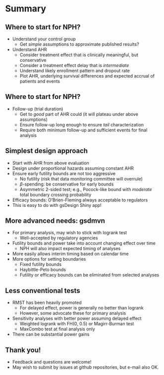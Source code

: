 # Summary

## Where to start for NPH?

- Understand your control group
  - Get *simple* assumptions to approximate published results?
- Understand AHR
  - Consider treatment effect that is clinically meaningful, but conservative
  - Consider a treatment effect delay that is *intermediate*
  - Understand likely enrollment pattern and dropout rate
  - Plot AHR, underlying survival differences and expected accrual of patients and events
  
## Where to start for NPH? 

- Follow-up (trial duration)
  - Get to *good* part of AHR could (it will plateau under above assumptions)
  - Ensure follow-up long enough to ensure *tail* characterization
  - Require both minimum follow-up and sufficient events for final analysis
  
## Simplest design approach

- Start with AHR from above evaluation
- Design under proportional hazards assuming constant AHR
- Ensure early futility bounds are not too aggressive
   - No futility (risk that data monitoring committee will overrule)
   - $\beta$-spending: be conservative for early bounds
   - Asymmetric 2-sided test; e.g., Pocock-like bound with *moderate* total boundary crossing probability
- Efficacy bounds: O'Brien-Fleming always acceptable to regulators
- This is easy to do with gsDesign Shiny app!

## More advanced needs: **gsdmvn**

- For primary analysis, may wish to stick with logrank test
  - Well-accepted by regulatory agencies
- Futility bounds and power take into account changing effect over time
  - NPH will also impact expected timing of analyses
- More easily allows interim timing based on calendar time
- More options for setting boundaries
  - Fixed futility bounds
  - Haybittle-Peto bounds
  - Futility or efficacy bounds can be eliminated from selected analyses


## Less conventional tests

- RMST has been heavily promoted
  - For delayed effect, power is generally no better than logrank
  - However, some advocate these for primary analysis
- Sensitivity analyses with better power assuming delayed effect
  - Weighted logrank with FH(0, 0.5) or Magirr-Burman test
  - MaxCombo test at final analysis only
- There can be substantial power gains


## Thank you!

- Feedback and questions are welcome!
- May wish to submit by issues at github repositories, but e-mail also OK.